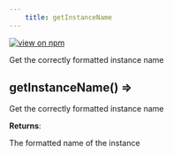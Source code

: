 ```yaml
--- 
	title: getInstanceName 
--- 
```


[![view on npm](http://img.shields.io/npm/v/@plexusjs/core.svg)](https://www.npmjs.org/package/@plexusjs/core)

Get the correctly formatted instance name

<a name="getInstanceName"></a>

## getInstanceName() ⇒
<p>Get the correctly formatted instance name</p>

**Returns**: <p>The formatted name of the instance</p>  
